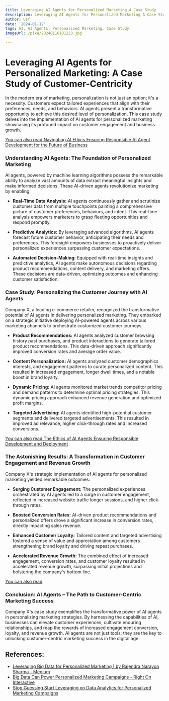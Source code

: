 ```yaml
---
title: Leveraging AI Agents for Personalized Marketing A Case Study
description: Leveraging AI Agents for Personalized Marketing A Case Study
author: Usf
date: '2024-01-12'
tags: AI, AI Agents, Personalized Marketing, Case Study
imageUrl: /pixa/20240116101223.jpg

---
```

# Leveraging AI Agents for  Personalized  Marketing: A Case  Study of Customer-Centricity

In the  modern era of marketing,  personalization is  not just an option; it's a necessity. Customers  expect tailored  experiences that align with their preferences, needs, and behaviors.  AI agents present a transformative opportunity to achieve this desired level  of personalization. This case study delves into the implementation of AI agents for personalized marketing showcasing its profound impact on customer engagement and business growth.

[You can also read Navigating AI Ethics Ensuring Responsible AI Agent Development for the Future of Business](Navigating%20AI%20Ethics%20Ensuring%20Responsible%20AI%20Agent%20Development%20for%20the%20Future%20of%20Business)


### Understanding AI Agents: The  Foundation of Personalized Marketing

AI agents, powered by machine  learning algorithms possess  the remarkable ability to analyze vast amounts of  data extract meaningful insights and make informed decisions. These AI-driven agents revolutionize marketing by enabling:

- **Real-Time Data Analysis:** AI agents  continuously gather  and scrutinize customer data  from multiple touchpoints painting a comprehensive picture of customer preferences, behaviors, and intent. This real-time analysis  empowers marketers to grasp fleeting opportunities and respond promptly.


- **Predictive Analytics:** By leveraging advanced algorithms,  AI agents forecast future customer behavior, anticipating their needs and preferences. This foresight empowers businesses to proactively deliver personalized experiences surpassing customer expectations.


- **Automated Decision-Making:** Equipped  with real-time insights and  predictive analytics, AI agents make  autonomous decisions  regarding product recommendations, content delivery, and marketing offers. These decisions are data-driven, optimizing outcomes and enhancing customer satisfaction.


### Case Study: Personalizing the Customer Journey with AI Agents

Company X, a leading e-commerce retailer,  recognized the  transformative  potential of  AI agents in delivering personalized marketing. They  embarked on a strategic initiative  deploying AI-powered agents across various marketing channels to orchestrate customized customer journeys.

- **Product Recommendations:** AI agents analyzed customer browsing history past purchases, and product interactions to generate tailored product recommendations. This  data-driven approach significantly improved conversion rates and average order  value.


- **Content Personalization:** AI agents analyzed customer demographics interests, and engagement patterns to  curate personalized content. This resulted in increased engagement, longer dwell times, and a notable boost in  brand loyalty.


- **Dynamic Pricing:**  AI agents monitored market trends  competitor pricing and  demand patterns to determine  optimal pricing strategies. This dynamic pricing approach enhanced revenue generation and optimized profit margins.


- **Targeted Advertising:** AI  agents identified high-potential customer segments  and delivered  targeted advertisements. This resulted in improved ad relevance, higher  click-through rates  and  increased conversions.


[You can also read The Ethics of AI Agents Ensuring Responsible Development and Deployment](The%20Ethics%20of%20AI%20Agents%20Ensuring%20Responsible%20Development%20and%20Deployment)


### The Astonishing Results: A  Transformation in Customer Engagement and Revenue Growth

Company X's strategic implementation of AI agents for personalized marketing yielded remarkable outcomes:

- **Surging Customer Engagement:** The personalized experiences orchestrated by AI agents led to a surge in customer engagement,  reflected in increased  website traffic longer sessions, and higher click-through rates.


- **Boosted  Conversion Rates:** AI-driven product recommendations  and personalized offers drove a significant increase in conversion rates, directly impacting sales revenue.


- **Enhanced Customer Loyalty:** Tailored content  and targeted advertising fostered a sense of value and appreciation among customers strengthening brand loyalty and driving repeat purchases.


-  **Accelerated Revenue  Growth:** The combined effect of increased engagement, conversion rates, and customer loyalty resulted in accelerated revenue growth, surpassing initial projections and bolstering the company's bottom line.

[You can  also  read ]()


### Conclusion: AI Agents – The Path to Customer-Centric Marketing Success

Company X's case study exemplifies the transformative power of AI agents in personalizing  marketing strategies. By harnessing the capabilities  of AI, businesses can elevate customer experiences, cultivate enduring relationships, and reap  the rewards of increased engagement conversion, loyalty, and revenue growth. AI  agents  are not just tools; they are the key to unlocking customer-centric marketing success in the digital age.

## References:
- [Leveraging Big Data for Personalized Marketing | by Rajendra Narayon Sharma - Medium](https://medium.com/@rajendro/leveraging-big-data-for-personalized-marketing-a4d176230f6a)
- [Big Data Can Power Personalized Marketing Campaigns - Right On Interactive](https://www.rightoninteractive.com/customer-lifecycle-marketing/big-data-personalized-marketing-campaigns/)
- [Stop Guessing Start Leveraging on Data Analytics for Personalized Marketing Campaigns](https://www.linkedin.com/pulse/stop-guessing-start-leveraging-data-analytics-marketing-damas)
